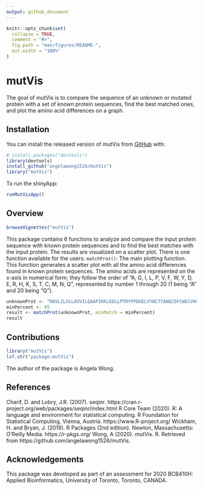 ```yaml
---
output: github_document
---
```


<!-- README.md is generated from README.Rmd. Please edit that file -->

```r
knitr::opts_chunk$set(
  collapse = TRUE,
  comment = "#>",
  fig.path = "man/figures/README-",
  out.width = "100%"
)
```

# mutVis

<!-- badges: start -->
<!-- badges: end -->

The goal of mutVis is to compare the sequence of an unknown or mutated protein with a set of known protein sequences, find the best matched ones, and plot the amino acid differences on a graph.

## Installation

You can install the released version of mutVis from [GitHub](https://github.com) with:

``` r
# install.packages("devtools")
library(devtools)
install_github("angelawong1526/mutVis")
library("mutVis")
```
To run the shinyApp:
```r
runMutVisApp()
```

## Overview

```r
browseVignettes("mutVis")
```

This package contains 6 functions to analyze and compare the input protein sequence with known protein sequences and to find the best matches with the input protein. The results are visualized on a scatter plot. There is one function available for the users:
`matchProt()`: The main plotting function. This function generates a scatter plot with all the amino acid differences found in known protein sequences. The amino acids are represented on the x-axis in numerical form; they follow the order of "A, G, I, L, P, V, F, W, Y, D, E, R, H, K, S, T, C, M, N, Q", represented by number 1 through 20 (1 being "A" and 20 being "Q").
```r
unknownProt <- "MAVLILVLLAVVILQAAPIRKLEDLLPTRYPPDHELVYWCTYANQCDFCWECVHGICRNRIQADWPVIHQNDWIINCTVSRWNGICSYYEGPRNHTDHQMDCANPTSHTYPHREYMKIYERDDL"
minPercent <- 95
result <- matchProt(unknownProt, minMatch = minPercent)
result
```

## Contributions

```r
library("mutVis")
lsf.str("package:mutVis")
```

The author of the package is Angela Wong. 

## References

Charif, D. and Lobry, J.R. (2007). seqinr. https://cran.r-project.org/web/packages/seqinr/index.html
R Core Team (2020). R: A language and environment for statistical computing. R Foundation for Statistical Computing, Vienna, Austria. https://www.R-project.org/
Wickham, H. and Bryan, J. (2019). R Packages (2nd edition). Newton, Massachusetts: O’Reilly Media. https://r-pkgs.org/
Wong, A (2020). mutVis. R. Retrieved from https://github.com/angelawong1526/mutVis.

## Acknowledgements

This package was developed as part of an assessment for 2020 BCB410H: Applied Bioinformatics, University of Toronto, Toronto, CANADA.
